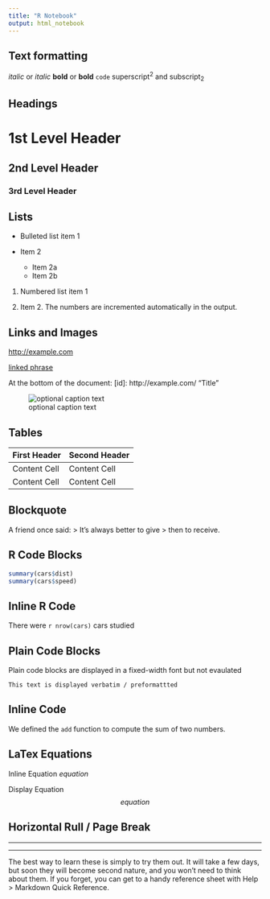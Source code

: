 ```yaml
---
title: "R Notebook"
output: html_notebook
---
```


Text formatting
-------------------------------------------------------------------

*italic* or _italic_
**bold** or __bold__
`code`
superscript^2^ and subscript~2~

Headings
-------------------------------------------------------------------

# 1st Level Header

## 2nd Level Header

### 3rd Level Header

Lists
-------------------------------------------------------------------

*   Bulleted list item 1

*   Item 2
    *   Item 2a
    *   Item 2b

1.  Numbered list item 1

1. Item 2. The numbers are incremented automatically in the output.

Links and Images
-------------------------------------------------------------------

<http://example.com>

[linked phrase](http://example.com)

At the bottom of the document:
[id]: http://example.com/ "Title"

![optional caption text](../R_for_Data_Science/data-science-wrangle.png)

Tables
-------------------------------------------------------------------

First Header | Second Header
------------ | -------------
Content Cell | Content Cell
Content Cell | Content Cell

Blockquote
-------------------------------------------------------------------

A friend once said:
> It's always better to give
> then to receive.

R Code Blocks
-------------------------------------------------------------------
```r
summary(cars$dist)
summary(cars$speed)
```

Inline R Code 
-------------------------------------------------------------------

There were `r nrow(cars)` cars studied

Plain Code Blocks
-------------------------------------------------------------------

Plain code blocks are displayed in a fixed-width font but not evaulated
```
This text is displayed verbatim / preformattted
```
Inline Code
-------------------------------------------------------------------

We defined the `add` function to compute the sum of two numbers.

LaTex Equations
-------------------------------------------------------------------
Inline Equation
$equation$

Display Equation
$$ equation $$

Horizontal Rull / Page Break
-------------------------------------------------------------------

******

-------




The best way to learn these is simply to try them out. It will take a few days, 
but soon they will become second nature, and you won't need to think about them.
If you forget, you can get to a handy reference sheet with Help > Markdown Quick Reference.
















